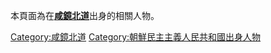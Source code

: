本頁面為在'''[[咸鏡北道|咸鏡北道]]'''出身的相關人物。

[[Category:咸鏡北道|Category:咸鏡北道]]
[[Category:朝鮮民主主義人民共和國出身人物|Category:朝鮮民主主義人民共和國出身人物]]